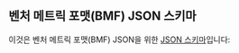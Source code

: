 
## 벤처 메트릭 포맷(BMF) JSON 스키마

이것은 벤처 메트릭 포맷(BMF) JSON을 위한 [JSON 스키마][json schema]입니다:

<BmfSchema />

[json schema]: https://json-schema.org/draft-07/json-schema-release-notes